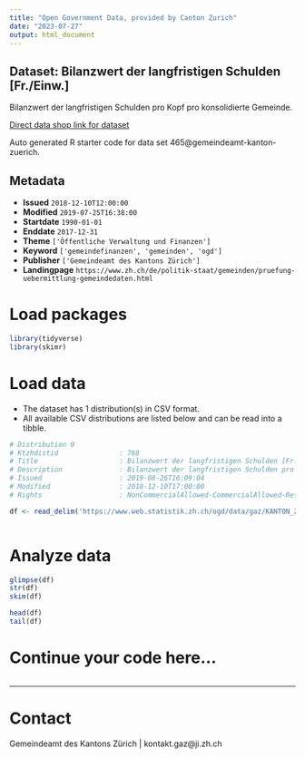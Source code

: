 ```yaml
---
title: "Open Government Data, provided by Canton Zurich"
date: "2023-07-27"
output: html_document
---
```


## Dataset: Bilanzwert der langfristigen Schulden [Fr./Einw.]

Bilanzwert der langfristigen Schulden pro Kopf pro konsolidierte Gemeinde.

[Direct data shop link for dataset](https://www.zh.ch/de/politik-staat/opendata.zhweb-noredirect.zhweb-cache.html#/datasets/465@gemeindeamt-kanton-zuerich)

Auto generated R starter code for data set 465@gemeindeamt-kanton-zuerich.

## Metadata

- **Issued** `2018-12-10T12:00:00`
- **Modified** `2019-07-25T16:38:00`
- **Startdate** `1990-01-01`
- **Enddate** `2017-12-31`
- **Theme** `['Öffentliche Verwaltung und Finanzen']`
- **Keyword** `['gemeindefinanzen', 'gemeinden', 'ogd']`
- **Publisher** `['Gemeindeamt des Kantons Zürich']`
- **Landingpage** `https://www.zh.ch/de/politik-staat/gemeinden/pruefung-uebermittlung-gemeindedaten.html`


# Load packages

```r

library(tidyverse)
library(skimr)

```

# Load data

-   The dataset has 1 distribution(s) in CSV format.
-   All available CSV distributions are listed below and can be read into a tibble.

```r

# Distribution 0
# Ktzhdistid               : 768
# Title                    : Bilanzwert der langfristigen Schulden [Fr./Einw.]
# Description              : Bilanzwert der langfristigen Schulden pro Kopf pro konsolidierte Gemeinde.
# Issued                   : 2019-08-26T16:09:04
# Modified                 : 2018-12-10T17:00:00
# Rights                   : NonCommercialAllowed-CommercialAllowed-ReferenceRequired

df <- read_delim('https://www.web.statistik.zh.ch/ogd/data/gaz/KANTON_ZUERICH_gaz_langfristige_schulden.csv')



```

# Analyze data

```r

glimpse(df)
str(df)
skim(df)

head(df)
tail(df)

```

# Continue your code here...

```r

```

------------------------------------------------------------------------

# Contact

Gemeindeamt des Kantons Zürich | kontakt.gaz@ji.zh.ch
